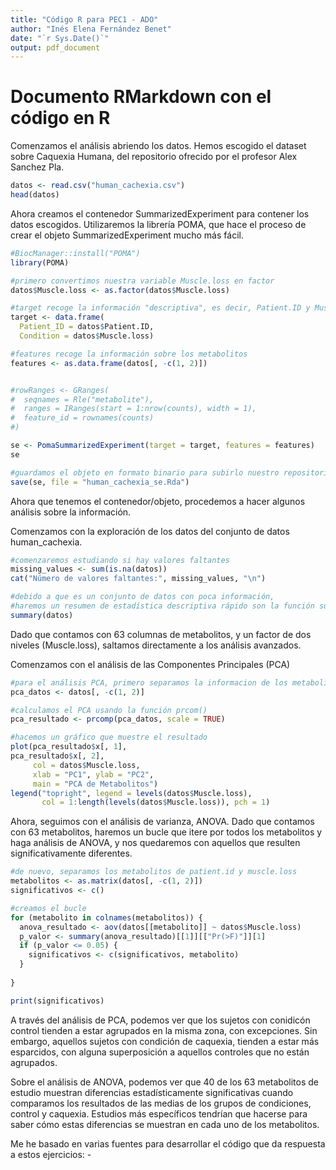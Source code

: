 ```yaml
---
title: "Código R para PEC1 - ADO"
author: "Inés Elena Fernández Benet"
date: "`r Sys.Date()`"
output: pdf_document
---
```


# Documento RMarkdown con el código en R

Comenzamos el análisis abriendo los datos. Hemos escogido el dataset sobre Caquexia Humana, del repositorio ofrecido por el profesor Alex Sanchez Pla.

```r

datos <- read.csv("human_cachexia.csv")
head(datos)

```

Ahora creamos el contenedor SummarizedExperiment para contener los datos escogidos. Utilizaremos la librería POMA, que hace el proceso de crear el objeto SummarizedExperiment mucho más fácil.

```r
#BiocManager::install("POMA")
library(POMA)

#primero convertimos nuestra variable Muscle.loss en factor
datos$Muscle.loss <- as.factor(datos$Muscle.loss)

#target recoge la información "descriptiva", es decir, Patient.ID y Muscle.loss
target <- data.frame(
  Patient_ID = datos$Patient.ID,
  Condition = datos$Muscle.loss)

#features recoge la información sobre los metabolitos
features <- as.data.frame(datos[, -c(1, 2)])


#rowRanges <- GRanges(
#  seqnames = Rle("metabolite"),
#  ranges = IRanges(start = 1:nrow(counts), width = 1),  
#  feature_id = rownames(counts) 
#)

se <- PomaSummarizedExperiment(target = target, features = features)
se

#guardamos el objeto en formato binario para subirlo nuestro repositorio de GitHub
save(se, file = "human_cachexia_se.Rda")

```

Ahora que tenemos el contenedor/objeto, procedemos a hacer algunos análisis sobre la información.

Comenzamos con la exploración de los datos del conjunto de datos human_cachexia.

```r

#comenzaremos estudiando si hay valores faltantes
missing_values <- sum(is.na(datos))
cat("Número de valores faltantes:", missing_values, "\n")

#debido a que es un conjunto de datos con poca información,
#haremos un resumen de estadística descriptiva rápido son la función summary()
summary(datos)


```

Dado que contamos con 63 columnas de metabolitos, y un factor de dos niveles (Muscle.loss), saltamos directamente a los análisis avanzados.

Comenzamos con el análisis de las Componentes Principales (PCA)

```r


#para el análisis PCA, primero separamos la informacion de los metabolitos de Patient.ID y Muscle.loss
pca_datos <- datos[, -c(1, 2)]

#calculamos el PCA usando la función prcom()
pca_resultado <- prcomp(pca_datos, scale = TRUE)

#hacemos un gráfico que muestre el resultado
plot(pca_resultado$x[, 1], 
pca_resultado$x[, 2],
     col = datos$Muscle.loss,
     xlab = "PC1", ylab = "PC2",
     main = "PCA de Metabolitos")
legend("topright", legend = levels(datos$Muscle.loss),
       col = 1:length(levels(datos$Muscle.loss)), pch = 1)

```

Ahora, seguimos con el análisis de varianza, ANOVA. Dado que contamos con 63 metabolitos, haremos un bucle que itere por todos los metabolitos y haga análisis de ANOVA, y nos quedaremos con aquellos que resulten significativamente diferentes.

```r

#de nuevo, separamos los metabolitos de patient.id y muscle.loss
metabolitos <- as.matrix(datos[, -c(1, 2)])
significativos <- c()

#creamos el bucle
for (metabolito in colnames(metabolitos)) {  
  anova_resultado <- aov(datos[[metabolito]] ~ datos$Muscle.loss)
  p_valor <- summary(anova_resultado)[[1]][["Pr(>F)"]][1]  
  if (p_valor <= 0.05) {
    significativos <- c(significativos, metabolito)
  }
  
}

print(significativos)

```

A través del análisis de PCA, podemos ver que los sujetos con conidicón control tienden a estar agrupados en la misma zona, con excepciones. Sin embargo, aquellos sujetos con condición de caquexia, tienden a estar más esparcidos, con alguna superposición a aquellos controles que no están agrupados.

Sobre el análisis de ANOVA, podemos ver que 40 de los 63 metabolitos de estudio muestran diferencias estadísticamente significativas cuando comparamos los resultados de las medias de los grupos de condiciones, control y caquexia. Estudios más específicos tendrían que hacerse para saber cómo estas diferencias se muestran en cada uno de los metabolitos.


Me he basado en varias fuentes para desarrollar el código que da respuesta a estos ejercicios:
 - 
